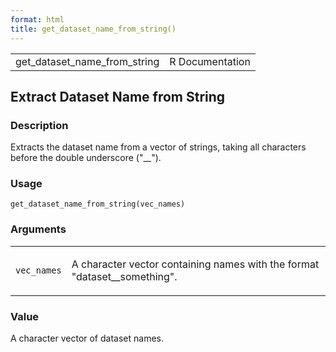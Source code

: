 ```yaml
---
format: html
title: get_dataset_name_from_string()
---
```


<html><head>
<meta http-equiv="Content-Type" content="text/html; charset=utf-8" />
<meta name="viewport" content="width=device-width, initial-scale=1.0, user-scalable=yes" />
<link rel="stylesheet" href="https://cdn.jsdelivr.net/npm/katex@0.15.3/dist/katex.min.css">
<script type="text/javascript">
const macros = { "\\R": "\\textsf{R}", "\\code": "\\texttt"};
function processMathHTML() {
    var l = document.getElementsByClassName('reqn');
    for (let e of l) { katex.render(e.textContent, e, { throwOnError: false, macros }); }
    return;
}</script>
<script defer src="https://cdn.jsdelivr.net/npm/katex@0.15.3/dist/katex.min.js"
    onload="processMathHTML();"></script>
<link rel="stylesheet" type="text/css" href="R.css" />
</head><body><div class="container"><main>

<table style="width: 100%;"><tr><td>get_dataset_name_from_string</td><td style="text-align: right;">R Documentation</td></tr></table>

<h2>Extract Dataset Name from String</h2>

<h3>Description</h3>

<p>Extracts the dataset name from a vector of strings, taking all characters
before the double underscore (&quot;__&quot;).
</p>


<h3>Usage</h3>

<pre><code class='language-R'>get_dataset_name_from_string(vec_names)
</code></pre>


<h3>Arguments</h3>

<table role = "presentation">
<tr><td><code id="vec_names">vec_names</code></td>
<td>
<p>A character vector containing names with the format &quot;dataset__something&quot;.</p>
</td></tr>
</table>


<h3>Value</h3>

<p>A character vector of dataset names.
</p>

</main>

</div>
</body></html>


